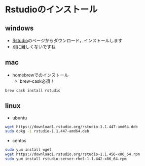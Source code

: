 
# Rstudioのインストール

## windows

* [Rstudio](https://www.rstudio.com)のページからダウンロード，インストールします
* 別に難しくないですね

## mac

* homebrewでのインストール
    * brew-cask必須！

```bash
brew cask install rstudio
```

## linux

* ubuntu

```bash
wget https://download1.rstudio.org/rstudio-1.1.447-amd64.deb
sudo dpkg -i rstudio-1.1.447-amd64.deb
```

* centos

```bash
sudo yum install wget
wget https://download1.rstudio.org/rstudio-1.1.456-x86_64.rpm
sudo yum install rstudio-server-rhel-1.1.442-x86_64.rpm
```
